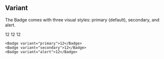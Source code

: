 
## Variant

The Badge comes with three visual styles: primary (default), secondary, and alert.

<Preview>
  <Badge variant="primary">12</Badge>
  <Badge variant="secondary">12</Badge>
  <Badge variant="alert">12</Badge>
</Preview>

```tsx
<Badge variant="primary">12</Badge>
<Badge variant="secondary">12</Badge>
<Badge variant="alert">12</Badge>
```
